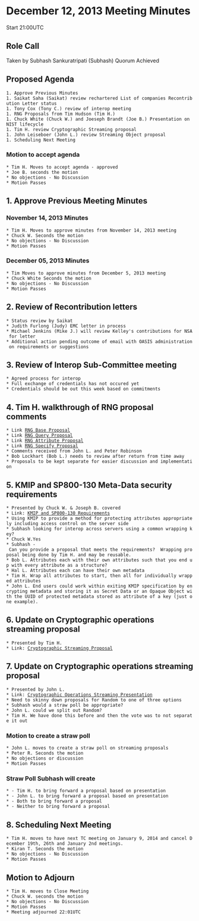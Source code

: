 = December 12, 2013 Meeting Minutes =
Start 21:00UTC

== Role Call ==
Taken by Subhash Sankuratripati (Subhash)
Quorum Achieved

== Proposed Agenda ==
 1. Approve Previous Minutes
 1. Saikat Saha (Saikat) review rechartered List of companies Recontribution Letter status
 1. Tony Cox (Tony C.) review of interop meeting
 1. RNG Proposals from Tim Hudson (Tim H.)
 1. Chuck White (Chuck W.) and Joeseph Brandt (Joe B.) Presentation on NIST lifecycle
 1. Tim H. review Cryptographic Streaming proposal
 1. John Leiseboer (John L.) review Streaming Object proposal
 1. Scheduling Next Meeting
=== Motion to accept agenda ===
 * Tim H. Moves to accept agenda - approved
 * Joe B. seconds the motion
 * No objections - No Discussion
 * Motion Passes

== 1. Approve Previous Meeting Minutes ==
=== November 14, 2013 Minutes ===
 * Tim H. Moves to approve minutes from November 14, 2013 meeting
 * Chuck W. Seconds the motion
 * No objections - No Discussion
 * Motion Passes

=== December 05, 2013 Minutes ===
 * Tim Moves to approve minutes from December 5, 2013 meeting
 * Chuck White Seconds the motion
 * No objections - No Discussion
 * Motion Passes

== 2. Review of Recontribution letters ==
 * Status review by Saikat
 * Judith Furlong (Judy) EMC letter in process
 * Michael Jenkins (Mike J.) will review Kelley's contributions for NSA for letter
 * Additional action pending outcome of email with OASIS administration on requirements or suggestions

== 3. Review of Interop Sub-Committee meeting ==
 * Agreed process for interop
 * Full exchange of credentials has not occured yet
 * Credentials should be out this week based on commitments

== 4. Tim H. walkthrough of RNG proposal comments ==
 * Link [[https://www.oasis-open.org/apps/org/workgroup/kmip/download.php/51612/kmip-rng-base-wd01.docx|RNG Base Proposal]]
 * Link [[https://www.oasis-open.org/apps/org/workgroup/kmip/download.php/51613/kmip-rng-query-wd01.docx|RNG Query Proposal]]
 * Link [[https://www.oasis-open.org/apps/org/workgroup/kmip/download.php/51614/kmip-rng-attribute-wd01.docx|RNG Attribute Proposal]]
 * Link [[https://www.oasis-open.org/apps/org/workgroup/kmip/download.php/51615/kmip-rng-specify-wd01.docx|RNG Specify Proposal]]
 * Comments received from John L. and Peter Robinson
 * Bob Lockhart (Bob L.) needs to review after return from time away
 * Proposals to be kept separate for easier discussion and implementation

== 5. KMIP and SP800-130 Meta-Data security requirements ==
 * Presented by Chuck W. & Joseph B. covered 
 * Link: [[https://www.oasis-open.org/apps/org/workgroup/kmip/download.php/51644/KMIP-SP800-130.pptx|KMIP and SP800-130 Requirements]]
 * Using KMIP to provide a method for protecting attributes appropriately including access control on the server side
 * Subhash looking for interop across servers using a common wrapping key?
 * Chuck W.Yes
 * Subhash - Can you provide a proposal that meets the requirements?  Wrapping proposal being done by Tim H. and may be reusable.
 * Bob L. Attributes each with their own attributes such that you end up with every attribute as a structure?
 * Hal L. Attributes each can have their own metadata
 * Tim H. Wrap all attributes to start, then all for individually wrapped attributes
 * John L. End users could work within exiting KMIP specification by encrypting metadata and storing it as Secret Data or an Opaque Object with the UUID of protected metadata stored as attribute of a key (just one example).

== 6. Update on Cryptographic operations streaming proposal ==
 * Presented by Tim H.
 * Link: [[https://www.oasis-open.org/apps/org/workgroup/kmip/download.php/51616/KMIP-CryptoStreaming-v1.pdf|Cryptographic Streaming Proposal]]

== 7. Update on Cryptographic operations streaming proposal ==
 * Presented by John L.
 * Link: [[https://www.oasis-open.org/apps/org/workgroup/kmip/download.php/51620/KMIP-CryptoStreamingObject-v1.pdf|Cryptographic Operations Streaming Presentation]]
 * Need to skinny down proposals for Random to one of three options
 * Subhash would a straw poll be appropriate?
 * John L. could we split out Random?
 * Tim H. We have done this before and then the vote was to not separate it out
=== Motion to create a straw poll ===
 * John L. moves to create a straw poll on streaming proposals
 * Peter R. Seconds the motion
 * No objections or discussion
 * Motion Passes
=== Straw Poll Subhash will create ===
 * - Tim H. to bring forward a proposal based on presentation
 * - John L. to bring forward a proposal based on presentation
 * - Both to bring forward a proposal
 * - Neither to bring forward a proposal

== 8. Scheduling Next Meeting ==
 * Tim H. moves to have next TC meeting on January 9, 2014 and cancel December 19th, 26th and January 2nd meetings.
 * Kiran T. Seconds the motion
 * No objections - No Discussion
 * Motion Passes

== Motion to Adjourn ==
 * Tim H. moves to Close Meeting
 * Chuck W. seconds the motion
 * No objections - No Discussion
 * Motion Passes
 * Meeting adjourned 22:01UTC
